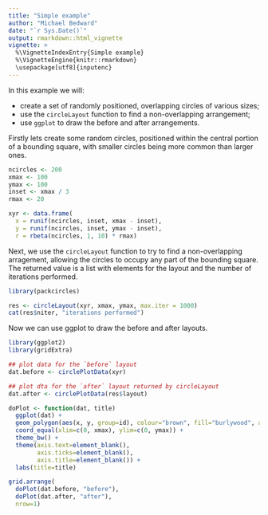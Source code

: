 ```yaml
---
title: "Simple example"
author: "Michael Bedward"
date: "`r Sys.Date()`"
output: rmarkdown::html_vignette
vignette: >
  %\VignetteIndexEntry{Simple example}
  %\VignetteEngine{knitr::rmarkdown}
  \usepackage[utf8]{inputenc}
---
```


In this example we will:

* create a set of randomly positioned, overlapping circles of various sizes;
* use the `circleLayout` function to find a non-overlapping arrangement;
* use `ggplot` to draw the before and after arrangements.

Firstly lets create some random circles, positioned within the central portion
of a bounding square, with smaller circles being more common than larger ones.

```r

ncircles <- 200
xmax <- 100
ymax <- 100
inset <- xmax / 3
rmax <- 20

xyr <- data.frame(
  x = runif(ncircles, inset, xmax - inset),
  y = runif(ncircles, inset, ymax - inset),
  r = rbeta(ncircles, 1, 10) * rmax)
```

Next, we use the `circleLayout` function to try to find a non-overlapping
arragement, allowing the circles to occupy any part of the bounding square.
The returned value is a list with elements for the layout and the number
of iterations performed.

```r
library(packcircles)

res <- circleLayout(xyr, xmax, ymax, max.iter = 1000)
cat(res$niter, "iterations performed")
```

Now we can use ggplot to draw the before and after layouts.

```r
library(ggplot2)
library(gridExtra)

## plot data for the `before` layout
dat.before <- circlePlotData(xyr)

## plot dta for the `after` layout returned by circleLayout
dat.after <- circlePlotData(res$layout)

doPlot <- function(dat, title)
  ggplot(dat) + 
  geom_polygon(aes(x, y, group=id), colour="brown", fill="burlywood", alpha=0.3) +
  coord_equal(xlim=c(0, xmax), ylim=c(0, ymax)) +
  theme_bw() +
  theme(axis.text=element_blank(),
        axis.ticks=element_blank(),
        axis.title=element_blank()) +
  labs(title=title)

grid.arrange(
  doPlot(dat.before, "before"),
  doPlot(dat.after, "after"),
  nrow=1)
```

